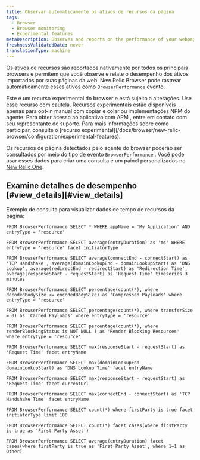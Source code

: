 ```yaml
---
title: Observar automaticamente os ativos de recursos da página
tags:
  - Browser
  - Browser monitoring
  - Experimental features
metaDescription: Observes and reports on the performance of your webpages by automatically observing page resource timings.
freshnessValidatedDate: never
translationType: machine
---
```


[Os ativos de recursos](https://developer.mozilla.org/en-US/docs/Web/API/PerformanceResourceTiming) são reportados nativamente por todos os principais browsers e permitem que você observe e relate o desempenho dos ativos importados por suas páginas da web. New Relic Browser pode rastrear automaticamente esses ativos como `BrowserPerformance` evento.

<Callout variant="important">
  Este é um recurso experimental do browser e está sujeito a alterações. Use esse recurso com cautela. Recursos experimentais estão disponíveis apenas para opt-in manual com copiar e colar ou implementações NPM do agente. Para obter acesso ao aplicativo com APM , entre em contato com seu representante de suporte. Para mais informações sobre como participar, consulte o [recurso experimental](/docs/browser/new-relic-browser/configuration/experimental-features).
</Callout>

Os recursos de página detectados pelo agente do browser poderão ser consultados por meio do tipo de evento `BrowserPerformance` . Você pode usar esses dados para criar uma consulta e um painel personalizados no [New Relic One](/docs/new-relic-one/use-new-relic-one/get-started/introduction-new-relic-one).

## Examine detalhes de desempenho [#view\_details][#view_details]

Exemplo de consulta para visualizar dados de tempo de recursos da página:

```nrql
FROM BrowserPerformance SELECT * WHERE appName = 'My Application' AND entryType = 'resource'
```

```nrql
FROM BrowserPerformance SELECT average(entryDuration) as 'ms' WHERE entryType = 'resource' facet initiatorType
```

```nrql
FROM BrowserPerformance SELECT average(connectEnd - connectStart) as 'TCP Handshake', average(domainLookupEnd - domainLookupStart) as 'DNS Lookup', average(redirectEnd - redirectStart) as 'Redirection Time', average(responseStart - requestStart) as 'Request Time' timeseries 3 minutes
```

```nrql
FROM BrowserPerformance SELECT percentage(count(*), where decodedBodySize <= encodedBodySize) as 'Compressed Payloads' where entryType = 'resource'
```

```nrql
FROM BrowserPerformance SELECT percentage(count(*), where transferSize = 0) as 'Cached Payloads' where entryType = 'resource'
```

```nrql
FROM BrowserPerformance SELECT percentage(count(*), where renderBlockingStatus is NOT NULL ) as 'Render Blocking Resources' where entryType = 'resource'
```

```nrql
FROM BrowserPerformance SELECT max(responseStart - requestStart) as 'Request Time' facet entryName
```

```nrql
FROM BrowserPerformance SELECT max(domainLookupEnd - domainLookupStart) as 'DNS Lookup Time' facet entryName
```

```nrql
FROM BrowserPerformance SELECT max(responseStart - requestStart) as 'Request Time' facet currentUrl
```

```nrql
FROM BrowserPerformance SELECT max(connectEnd - connectStart) as 'TCP Handshake Time' facet entryName
```

```nrql
FROM BrowserPerformance SELECT count(*) where firstParty is true facet initiatorType limit 100
```

```nrql
FROM BrowserPerformance SELECT count(*) facet cases(where firstParty is true as 'First Party Asset')
```

```nrql
FROM BrowserPerformance SELECT average(entryDuration) facet cases(where firstParty is true as 'First Party Asset', where 1=1 as Other)
```